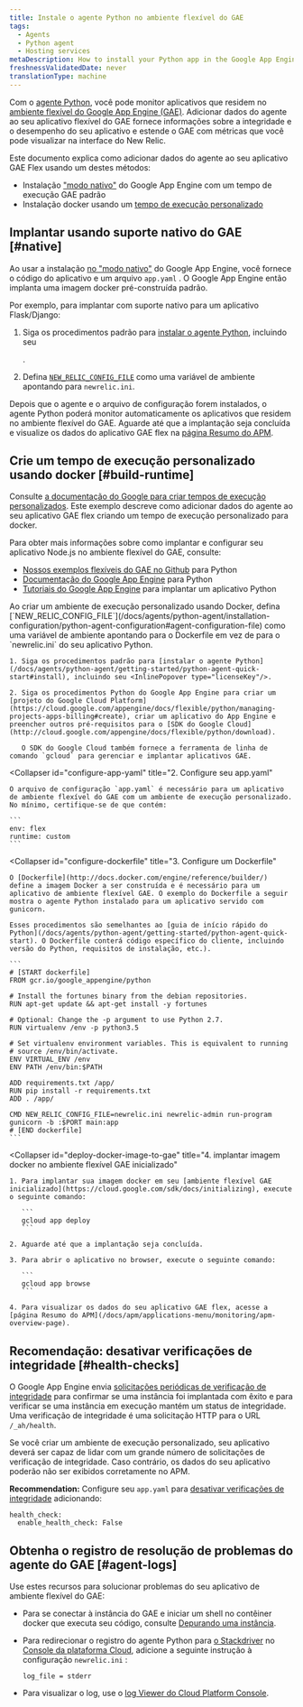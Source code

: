 ```yaml
---
title: Instale o agente Python no ambiente flexível do GAE
tags:
  - Agents
  - Python agent
  - Hosting services
metaDescription: How to install your Python app in the Google App Engine (GAE) flexible environment.
freshnessValidatedDate: never
translationType: machine
---
```


Com o [agente Python](/docs/agents/python-agent/getting-started/introduction-new-relic-python), você pode monitor aplicativos que residem no [ambiente flexível do Google App Engine (GAE)](https://cloud.google.com/appengine/docs/flexible/python/). Adicionar dados do agente ao seu aplicativo flexível do GAE fornece informações sobre a integridade e o desempenho do seu aplicativo e estende o GAE com métricas que você pode visualizar na interface do New Relic.

Este documento explica como adicionar dados do agente ao seu aplicativo GAE Flex usando um destes métodos:

* Instalação ["modo nativo"](/docs/accounts-partnerships/partnerships/google-cloud-platform-gcp/google-app-engine-environment#native-mode) do Google App Engine com um tempo de execução GAE padrão
* Instalação docker usando um [tempo de execução personalizado](https://cloud.google.com/appengine/docs/flexible/custom-runtimes/about-custom-runtimes)

## Implantar usando suporte nativo do GAE [#native]

Ao usar a instalação [no "modo nativo"](/docs/accounts-partnerships/partnerships/google-cloud-platform-gcp/google-app-engine-environment#native-mode) do Google App Engine, você fornece o código do aplicativo e um arquivo `app.yaml` . O Google App Engine então implanta uma imagem docker pré-construída padrão.

Por exemplo, para implantar com suporte nativo para um aplicativo Flask/Django:

1. Siga os procedimentos padrão para [instalar o agente Python](/docs/agents/python-agent/getting-started/python-agent-quick-start#install), incluindo seu

   <InlinePopover type="licenseKey"/>

   .

2. Defina [`NEW_RELIC_CONFIG_FILE`](/docs/agents/python-agent/installation-configuration/python-agent-configuration#agent-configuration-file) como uma variável de ambiente apontando para `newrelic.ini`.

Depois que o agente e o arquivo de configuração forem instalados, o agente Python poderá monitor automaticamente os aplicativos que residem no ambiente flexível do GAE. Aguarde até que a implantação seja concluída e visualize os dados do aplicativo GAE flex na [página Resumo do APM](/docs/apm/applications-menu/monitoring/apm-overview-page).

## Crie um tempo de execução personalizado usando docker [#build-runtime]

Consulte [a documentação do Google para criar tempos de execução personalizados](https://cloud.google.com/appengine/docs/flexible/custom-runtimes/build). Este exemplo descreve como adicionar dados do agente ao seu aplicativo GAE flex criando um tempo de execução personalizado para docker.

Para obter mais informações sobre como implantar e configurar seu aplicativo Node.js no ambiente flexível do GAE, consulte:

* [Nossos exemplos flexíveis do GAE no Github](https://github.com/GoogleCloudPlatform/python-docs-samples/tree/master/appengine/flexible) para Python
* [Documentação do Google App Engine](https://cloud.google.com/appengine/docs/flexible/python/) para Python
* [Tutoriais do Google App Engine](https://cloud.google.com/appengine/docs/flexible/python/tutorials) para implantar um aplicativo Python

<CollapserGroup>
  <Collapser
    id="setup-gae"
    title="1. Configure o projeto GAE e instale a dependência"
  >
    Ao criar um ambiente de execução personalizado usando Docker, defina [`NEW_RELIC_CONFIG_FILE`](/docs/agents/python-agent/installation-configuration/python-agent-configuration#agent-configuration-file) como uma variável de ambiente apontando para o Dockerfile em vez de para o `newrelic.ini` do seu aplicativo Python.

    1. Siga os procedimentos padrão para [instalar o agente Python](/docs/agents/python-agent/getting-started/python-agent-quick-start#install), incluindo seu <InlinePopover type="licenseKey"/>.

    2. Siga os procedimentos Python do Google App Engine para criar um [projeto do Google Cloud Platform](https://cloud.google.com/appengine/docs/flexible/python/managing-projects-apps-billing#create), criar um aplicativo do App Engine e preencher outros pré-requisitos para o [SDK do Google Cloud](http://cloud.google.com/appengine/docs/flexible/python/download).

       O SDK do Google Cloud também fornece a ferramenta de linha de comando `gcloud` para gerenciar e implantar aplicativos GAE.
  </Collapser>

  <Collapser
    id="configure-app-yaml"
    title="2. Configure seu app.yaml"
  >
    O arquivo de configuração `app.yaml` é necessário para um aplicativo de ambiente flexível do GAE com um ambiente de execução personalizado. No mínimo, certifique-se de que contém:

    ```
    env: flex
    runtime: custom
    ```
  </Collapser>

  <Collapser
    id="configure-dockerfile"
    title="3. Configure um Dockerfile"
  >
    O [Dockerfile](http://docs.docker.com/engine/reference/builder/) define a imagem Docker a ser construída e é necessário para um aplicativo de ambiente flexível GAE. O exemplo do Dockerfile a seguir mostra o agente Python instalado para um aplicativo servido com gunicorn.

    Esses procedimentos são semelhantes ao [guia de início rápido do Python](/docs/agents/python-agent/getting-started/python-agent-quick-start). O Dockerfile conterá código específico do cliente, incluindo versão do Python, requisitos de instalação, etc.).

    ```
    # [START dockerfile]
    FROM gcr.io/google_appengine/python

    # Install the fortunes binary from the debian repositories.
    RUN apt-get update && apt-get install -y fortunes

    # Optional: Change the -p argument to use Python 2.7.
    RUN virtualenv /env -p python3.5

    # Set virtualenv environment variables. This is equivalent to running
    # source /env/bin/activate.
    ENV VIRTUAL_ENV /env
    ENV PATH /env/bin:$PATH

    ADD requirements.txt /app/
    RUN pip install -r requirements.txt
    ADD . /app/

    CMD NEW_RELIC_CONFIG_FILE=newrelic.ini newrelic-admin run-program gunicorn -b :$PORT main:app
    # [END dockerfile]
    ```
  </Collapser>

  <Collapser
    id="deploy-docker-image-to-gae"
    title="4. implantar imagem docker no ambiente flexível GAE inicializado"
  >
    1. Para implantar sua imagem docker em seu [ambiente flexível GAE inicializado](https://cloud.google.com/sdk/docs/initializing), execute o seguinte comando:

       ```
       gcloud app deploy
       ```

    2. Aguarde até que a implantação seja concluída.

    3. Para abrir o aplicativo no browser, execute o seguinte comando:

       ```
       gcloud app browse
       ```

    4. Para visualizar os dados do seu aplicativo GAE flex, acesse a [página Resumo do APM](/docs/apm/applications-menu/monitoring/apm-overview-page).
  </Collapser>
</CollapserGroup>

## Recomendação: desativar verificações de integridade [#health-checks]

O Google App Engine envia [solicitações periódicas de verificação de integridade](https://cloud.google.com/appengine/docs/flexible/python/how-instances-are-managed) para confirmar se uma instância foi implantada com êxito e para verificar se uma instância em execução mantém um status de integridade. Uma verificação de integridade é uma solicitação HTTP para o URL `/_ah/health`.

Se você criar um ambiente de execução personalizado, seu aplicativo deverá ser capaz de lidar com um grande número de solicitações de verificação de integridade. Caso contrário, os dados do seu aplicativo poderão não ser exibidos corretamente no APM.

<DoNotTranslate>**Recommendation:**</DoNotTranslate> Configure seu `app.yaml` para [desativar verificações de integridade](https://cloud.google.com/appengine/docs/flexible/python/configuring-your-app-with-app-yaml#health_checks) adicionando:

```
health_check:
  enable_health_check: False
```

## Obtenha o registro de resolução de problemas do agente do GAE [#agent-logs]

Use estes recursos para solucionar problemas do seu aplicativo de ambiente flexível do GAE:

* Para se conectar à instância do GAE e iniciar um shell no contêiner docker que executa seu código, consulte [Depurando uma instância](https://cloud.google.com/appengine/docs/flexible/python/debugging-an-instance).

* Para redirecionar o registro do agente Python para [o Stackdriver](http://cloud.google.com/logging/docs/view/logs_viewer_v2) no [Console da plataforma Cloud](https://cloud.google.com/compute/docs/console), adicione a seguinte instrução à configuração `newrelic.ini` :

  ```
  log_file = stderr
  ```

* Para visualizar o log, use o [log Viewer do Cloud Platform Console](https://cloud.google.com/appengine/docs/flexible/php/writing-application-logs).